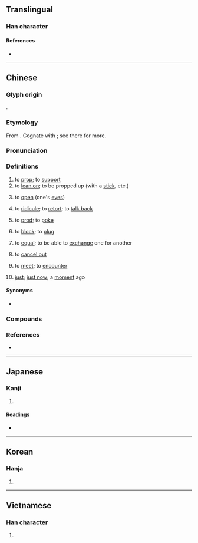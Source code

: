 {{character info}}
==Translingual==

===Han character===
{{Han char|rn=64|rad=手|as=05|sn=8|four=50014|canj=QYG|ids=⿰扌主}}

====References====
* {{Han ref|kx=0424.180|dkj=11940|dj=0772.140|hdz=31857.010|uh=62C4|ud=25284|bh=A9D6|bd=43478}}

----

==Chinese==
{{zh-forms|alt=抵-Hokkien,遇-Hokkien “meet”,適-Hokkien “just”}}

===Glyph origin===
{{Han etym}}
{{Han compound|手|主|ls=psc|c1=s|c2=p|t1=hand}}.

===Etymology===
From {{inh|zh|sit-pro|*duːŋ||post; column}}. Cognate with {{och-l|柱|post; column}}; see there for more.

===Pronunciation===
{{zh-pron
|m=zhǔ
|c=zyu2
|md=diū
|mn=tú
|mn-t=zu2/zu6
|mc=y
|oc=y
|ma=Zh-zhu.ogg
|cat=v
}}

===Definitions===
{{zh-hanzi}}

# to [[prop]]; to [[support]]
# to [[lean on]]; to be propped up (with a [[stick]], etc.)
# {{lb|zh|archaic}} to [[open]] (one's [[eye]]s)
# {{lb|zh|literary|or|Hokkien|Min Dong}} to [[ridicule]]; to [[retort]]; to [[talk back]]
# {{lb|zh|archaic|or|Min Dong}} to [[prod]]; to [[poke]]
# {{lb|zh|literary}} to [[block]]; to [[plug]]
# {{lb|zh|Hokkien}} to [[equal]]; to be able to [[exchange]] one for another
# {{lb|zh|Hokkien}} to [[cancel out]]
# {{lb|zh|Hokkien}} to [[meet]]; to [[encounter]]
# {{lb|zh|Hokkien}} [[just]]; [[just now]]; a [[moment]] ago

====Synonyms====
{{zh-dial|遇}}
* {{sense|just now}}
{{zh-syn-saurus|剛才}}

===Compounds===
{{zh-der|十巴拄:si̍p-pa-tú|撐拄|搘拄|撐腸拄腹|拄拐|拄杖|撐腸拄肚|拄笏看山|拄拄:tú-tú|拄才:tú-chiah|拄好:tú-hó|拄著/拄着:tú-tio̍h|小拄|拄喙|拄撐|拄牆|拄笏|拄笏西山|拄頤|拄頰|拄頰看山|撐天拄地|撑天拄地|撑拄|支拄|枝拄|觝拄|通天拄杖|過頭拄杖}}

===References===
* {{thcwd|3963}}

----

==Japanese==

===Kanji===
{{ja-kanji|grade=|rs=手05}}

# {{rfdef|ja|sort=手05}}

====Readings====
* {{ja-readings|on=[[ちゅ]] (chu)|kun=[[あげる]] (ageru)}}

----

==Korean==

===Hanja===
{{ko-hanja|hangeul=주|eumhun=|rv=ju|mr=chu|y=cwu}}

# {{rfdef|ko|sort=手05}}

----

==Vietnamese==

===Han character===
{{vi-hantu|[[chủ]], [[trụ]], [[chỏ]], [[chõ]]|rs=手05}}

# {{rfdef|vi|sort=手05}}